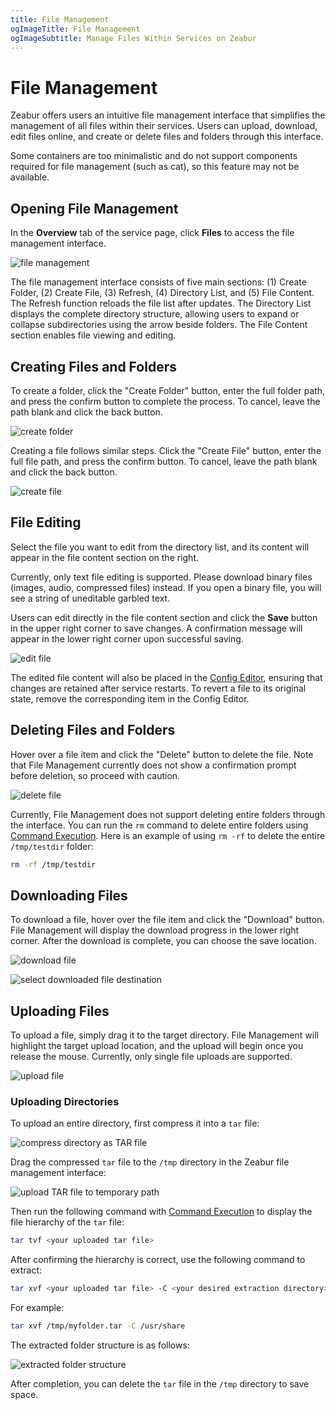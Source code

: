 ```yaml
---
title: File Management
ogImageTitle: File Management
ogImageSubtitle: Manage Files Within Services on Zeabur
---
```



# File Management

<WorkingInProgress />

Zeabur offers users an intuitive file management interface that simplifies the management of all files within their services. Users can upload, download, edit files online, and create or delete files and folders through this interface.

<Callout type="warning">
  Some containers are too minimalistic and do not support components required for file management (such as cat), so this feature may not be available.
</Callout>

## Opening File Management

In the **Overview** tab of the service page, click **Files** to access the file management interface.

![file management](/deploy/file-management/file-management.png)

The file management interface consists of five main sections: (1) Create Folder, (2) Create File, (3) Refresh, (4) Directory List, and (5) File Content. The Refresh function reloads the file list after updates. The Directory List displays the complete directory structure, allowing users to expand or collapse subdirectories using the arrow beside folders. The File Content section enables file viewing and editing.

## Creating Files and Folders

To create a folder, click the "Create Folder" button, enter the full folder path, and press the confirm button to complete the process. To cancel, leave the path blank and click the back button.

![create folder](/deploy/file-management/create-folder.png)

Creating a file follows similar steps. Click the "Create File" button, enter the full file path, and press the confirm button. To cancel, leave the path blank and click the back button.

![create file](/deploy/file-management/create-file.png)

## File Editing

Select the file you want to edit from the directory list, and its content will appear in the file content section on the right.

<Callout type="info">
  Currently, only text file editing is supported. Please download binary files (images, audio, compressed files) instead. If you open a binary file, you will see a string of uneditable garbled text.
</Callout>

Users can edit directly in the file content section and click the **Save** button in the upper right corner to save changes. A confirmation message will appear in the lower right corner upon successful saving.

![edit file](/deploy/file-management/edit-file.png)

The edited file content will also be placed in the [Config Editor](/deploy/config-edit), ensuring that changes are retained after service restarts. To revert a file to its original state, remove the corresponding item in the Config Editor.

## Deleting Files and Folders

Hover over a file item and click the "Delete" button to delete the file. Note that File Management currently does not show a confirmation prompt before deletion, so proceed with caution.

![delete file](/deploy/file-management/delete-file.png)

Currently, File Management does not support deleting entire folders through the interface. You can run the `rm` command to delete entire folders using [Command Execution](/deploy/command-execution). Here is an example of using `rm -rf` to delete the entire `/tmp/testdir` folder:

```bash
rm -rf /tmp/testdir
```

## Downloading Files

To download a file, hover over the file item and click the "Download" button. File Management will display the download progress in the lower right corner. After the download is complete, you can choose the save location.

![download file](/deploy/file-management/download-file.png)

![select downloaded file destination](/deploy/file-management/download-select-destination.png)

## Uploading Files

To upload a file, simply drag it to the target directory. File Management will highlight the target upload location, and the upload will begin once you release the mouse. Currently, only single file uploads are supported.

![upload file](/deploy/file-management/upload.png)

### Uploading Directories

To upload an entire directory, first compress it into a `tar` file:

![compress directory as TAR file](/deploy/file-management/compress-as-tar.png)

Drag the compressed `tar` file to the `/tmp` directory in the Zeabur file management interface:

![upload TAR file to temporary path](/deploy/file-management/upload-tar-file.png)

Then run the following command with [Command Execution](/deploy/command-execution) to display the file hierarchy of the `tar` file:

```bash
tar tvf <your uploaded tar file>
```

After confirming the hierarchy is correct, use the following command to extract:

```bash
tar xvf <your uploaded tar file> -C <your desired extraction directory>
```

For example:

```bash
tar xvf /tmp/myfolder.tar -C /usr/share
```

The extracted folder structure is as follows:

![extracted folder structure](/deploy/file-management/extracted-folder-structure.png)

After completion, you can delete the `tar` file in the `/tmp` directory to save space.
